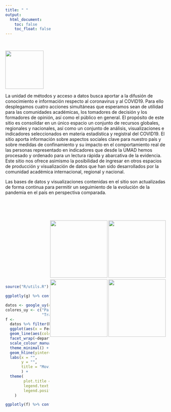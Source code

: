 ```yaml
---
title: " "
output:
  html_document:
    toc: false
    toc_float: false
---
```


<br />

<img src='img/init.png' align="left" height="120"/>        
   
<br />
    <br />
        <br />
            <br />
                <br />
                    <br />
                        <br />


La unidad de métodos y acceso a datos busca aportar a la difusión de conocimiento e información respecto al coronavirus y al COVID19. Para ello desplegamos cuatro acciones simultáneas que esperamos sean de utilidad para las comunidades académicas, los tomadores de decisión y los formadores de opinión, así como el público en general. El propósito de este sitio es consolidar en un único espacio un conjunto de recursos globales, regionales y nacionales, así como un conjunto de análisis, visualizaciones e indicadores seleccionados en materia estadística y registral del COVID19. El sitio aporta información sobre  aspectos sociales clave para nuestro país y sobre medidas de confinamiento y su impacto en el comportamiento real de las personas representado en indicadores que desde la UMAD hemos procesado y ordenado para un lectura rápida y abarcativa de la evidencia. Este sitio nos ofrece asimismo la posibilidad de ingresar en otros espacios de producción y visualización de datos que han sido desarrollados por la comunidad académica internacional, regional y nacional.

Las bases de datos y visualizaciones contenidas en el sitio son actualizadas de forma continua para permitir un seguimiento de la evolución de la pandemia en el país en perspectiva comparada. 



<br />
    <br />
        <br />

  
[<img src="img/c4.png" style="margin-center:30px;margin-bottom:5px;" align="right" height="180"></a>](https://umad-fcs.github.io/COVID19UY/linkoteca.html)
[<img src="img/c3.png" style="margin-center:30px;margin-bottom:5px;" align="right" height="180"></a>](https://umad-fcs.github.io/COVID19UY/documentos.html)
[<img src="img/c2.png" style="margin-center:30px;margin-bottom:5px;" align="right" height="180"></a>](https://umad-fcs.github.io/COVID19UY/observatorio_social.html)
[<img src="img/c1.png" style="margin-center:30px;margin-bottom:5px;" align="right" height="180"></a>](https://umad-fcs.github.io/COVID19UY/observatorio_covid.html)  



<br />
    <br />
        <br />
            <br />
            <br />
            <br />
            <br />
            <br />
            <br />
            <br />
            <br />


```r
source("R/utils.R")
```

```r
ggplotly(g) %>% config(displayModeBar = FALSE)
```

```r
datos <- google_uy(datos = busca_data("^Global"))
colores_uy <- c("Parques"  = "#5277F8", 
                "Trabajo"  = "#F5615F")
f <- 
  datos %>% filter(Movilidad %in% c('Parques', 'Trabajo')) %>% 
  ggplot(aes(x = Fecha, y = Valor)) + 
  geom_line(aes(color = Movilidad)) +
  facet_wrap(~departamento) +
  scale_colour_manual(values = colores_uy) +
  theme_minimal() +
  geom_hline(yintercept = 0, color = "gray") +
  labs(x = "", 
       y = "", 
       title = "Movilidad en <span style='color:#5277F8'>parques</span> y <span style='color:#F5615F'>lugares de trabajo</span> seg\u00fan Google (Uruguay y los 19 departamentos)"
       ) +
  theme(
        plot.title = element_markdown(lineheight = 1.1),
        legend.text = element_markdown(size = 11),
        legend.position = "none"
    )

ggplotly(f) %>% config(displayModeBar = FALSE)

```



